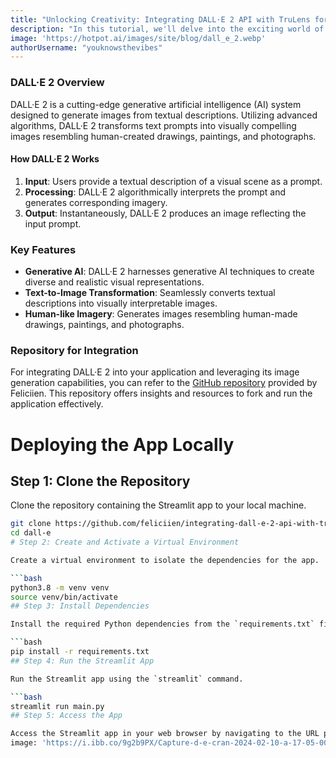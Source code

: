 ```yaml
---
title: "Unlocking Creativity: Integrating DALL·E 2 API with TruLens for Enhanced Image Generation"
description: "In this tutorial, we'll delve into the exciting world of AI-powered image generation using DALL·E 2 API and TruLens. From understanding the capabilities of DALL·E 2 to integrating it seamlessly with TruLens for enhanced analysis and improvement of generated images, this tutorial will guide you through the entire app development process for the Hackathon. With step-by-step instructions, real-world examples, and practical tips, you'll gain a comprehensive understanding of how to leverage these cutting-edge technologies to create innovative solutions. Join us on this journey as we explore the full circle of app development with DALL·E 2 and TruLens"
image: 'https://hotpot.ai/images/site/blog/dall_e_2.webp'
authorUsername: "youknowsthevibes"
---
```

### DALL·E 2 Overview

DALL·E 2 is a cutting-edge generative artificial intelligence (AI) system designed to generate images from textual descriptions. Utilizing advanced algorithms, DALL·E 2 transforms text prompts into visually compelling images resembling human-created drawings, paintings, and photographs.

#### How DALL·E 2 Works

1. **Input**: Users provide a textual description of a visual scene as a prompt.
2. **Processing**: DALL·E 2 algorithmically interprets the prompt and generates corresponding imagery.
3. **Output**: Instantaneously, DALL·E 2 produces an image reflecting the input prompt.

### Key Features

- **Generative AI**: DALL·E 2 harnesses generative AI techniques to create diverse and realistic visual representations.
- **Text-to-Image Transformation**: Seamlessly converts textual descriptions into visually interpretable images.
- **Human-like Imagery**: Generates images resembling human-made drawings, paintings, and photographs.

### Repository for Integration

For integrating DALL·E 2 into your application and leveraging its image generation capabilities, you can refer to the [GitHub repository](https://github.com/feliciien/integrating-dall-e-2-api-with-trulens-elevating-image-generation-capabilities) provided by Feliciien. This repository offers insights and resources to fork and run the application effectively.


# Deploying the App Locally

## Step 1: Clone the Repository

Clone the repository containing the Streamlit app to your local machine.

```bash
git clone https://github.com/feliciien/integrating-dall-e-2-api-with-trulens-elevating-image-generation-capabilities
cd dall-e
# Step 2: Create and Activate a Virtual Environment

Create a virtual environment to isolate the dependencies for the app.

```bash
python3.8 -m venv venv
source venv/bin/activate
## Step 3: Install Dependencies

Install the required Python dependencies from the `requirements.txt` file.

```bash
pip install -r requirements.txt
## Step 4: Run the Streamlit App

Run the Streamlit app using the `streamlit` command.

```bash
streamlit run main.py
## Step 5: Access the App

Access the Streamlit app in your web browser by navigating to the URL provided by Streamlit, typically [http://localhost:8501](http://localhost:8501).
image: 'https://i.ibb.co/9g2b9PX/Capture-d-e-cran-2024-02-10-a-17-05-00.png'

